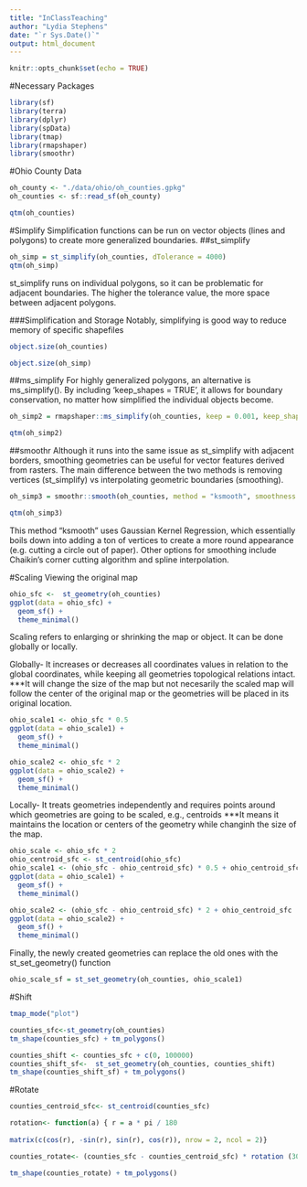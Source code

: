 ---
title: "InClassTeaching"
author: "Lydia Stephens"
date: "`r Sys.Date()`"
output: html_document
---

```{r setup, include=FALSE}
knitr::opts_chunk$set(echo = TRUE)
```


#Necessary Packages 
```{r}
library(sf)
library(terra)
library(dplyr)
library(spData)
library(tmap)
library(rmapshaper)
library(smoothr)
```
#Ohio County Data
```{r}
oh_county <- "./data/ohio/oh_counties.gpkg"
oh_counties <- sf::read_sf(oh_county)

qtm(oh_counties)
```

#Simplify
Simplification functions can be run on vector objects (lines and polygons) to create more generalized boundaries.
##st_simplify
```{r}
oh_simp = st_simplify(oh_counties, dTolerance = 4000)  
qtm(oh_simp)
```
st_simplify runs on individual polygons, so it can be problematic for adjacent boundaries. The higher the tolerance value, the more space between adjacent polygons.

###Simplification and Storage
Notably, simplifying is good way to reduce memory of specific shapefiles
```{r}
object.size(oh_counties)

object.size(oh_simp)
```
##ms_simplify
For highly generalized polygons, an alternative is ms_simplify(). By including 'keep_shapes = TRUE', it allows for boundary conservation, no matter how simplified the individual objects become.

```{r}
oh_simp2 = rmapshaper::ms_simplify(oh_counties, keep = 0.001, keep_shapes = TRUE)

qtm(oh_simp2)
```

##smoothr
Although it runs into the same issue as st_simplify with adjacent borders, smoothing geometries can be useful for vector features derived from rasters. The main difference between the two methods is removing vertices (st_simplify) vs interpolating geometric boundaries (smoothing).

```{r}
oh_simp3 = smoothr::smooth(oh_counties, method = "ksmooth", smoothness = 60)

qtm(oh_simp3)
```
This method "ksmooth" uses Gaussian Kernel Regression, which essentially boils down into adding a ton of vertices to create a more round appearance (e.g. cutting a circle out of paper). Other options for smoothing include Chaikin’s corner cutting algorithm and spline interpolation.

#Scaling
Viewing the original map
```{r}
ohio_sfc <-  st_geometry(oh_counties)
ggplot(data = ohio_sfc) +
  geom_sf() +
  theme_minimal()
```

Scaling refers to enlarging or shrinking the map or object.
It can be done globally or locally.

Globally- It increases or decreases all coordinates values in relation to the global coordinates, while keeping all geometries topological relations intact.
***It will change the size of the map but not necesarily the scaled map will follow the center of the original map or the geometries will be placed in its original location.
```{r}
ohio_scale1 <- ohio_sfc * 0.5
ggplot(data = ohio_scale1) +
  geom_sf() +
  theme_minimal()

ohio_scale2 <- ohio_sfc * 2
ggplot(data = ohio_scale2) +
  geom_sf() +
  theme_minimal()
```

Locally- It treats geometries independently and requires points around which geometries are going to be scaled, e.g., centroids
***It means it maintains the location or centers of the geometry while changinh the size of the map.
```{r}
ohio_scale <- ohio_sfc * 2
ohio_centroid_sfc <- st_centroid(ohio_sfc)
ohio_scale1 <- (ohio_sfc - ohio_centroid_sfc) * 0.5 + ohio_centroid_sfc
ggplot(data = ohio_scale1) +
  geom_sf() +
  theme_minimal()

ohio_scale2 <- (ohio_sfc - ohio_centroid_sfc) * 2 + ohio_centroid_sfc
ggplot(data = ohio_scale2) +
  geom_sf() +
  theme_minimal()
```

Finally, the newly created geometries can replace the old ones with the st_set_geometry() function
```{r}
ohio_scale_sf = st_set_geometry(oh_counties, ohio_scale1)
```

#Shift
```{r}
tmap_mode("plot")

counties_sfc<-st_geometry(oh_counties)
tm_shape(counties_sfc) + tm_polygons()

counties_shift <- counties_sfc + c(0, 100000)
counties_shift_sf<-  st_set_geometry(oh_counties, counties_shift)
tm_shape(counties_shift_sf) + tm_polygons()
```
#Rotate
```{r}
counties_centroid_sfc<- st_centroid(counties_sfc)

rotation<- function(a) { r = a * pi / 180 
 
matrix(c(cos(r), -sin(r), sin(r), cos(r)), nrow = 2, ncol = 2)}

counties_rotate<- (counties_sfc - counties_centroid_sfc) * rotation (30) + counties_centroid_sfc

tm_shape(counties_rotate) + tm_polygons()
```
